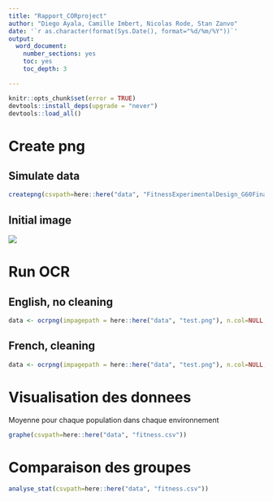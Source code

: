 ```yaml
---
title: "Rapport_CORproject"
author: "Diego Ayala, Camille Imbert, Nicolas Rode, Stan Zanvo"
date: '`r as.character(format(Sys.Date(), format="%d/%m/%Y"))`'
output: 
  word_document:
    number_sections: yes
    toc: yes
    toc_depth: 3

---
```



```r
knitr::opts_chunk$set(error = TRUE)
devtools::install_deps(upgrade = "never")
devtools::load_all()
```

# Create png
## Simulate data
```r
createpng(csvpath=here::here("data", "FitnessExperimentalDesign_G60Final.csv"), outputpng=here::here("data", "testnew.png"))

```
## Initial image
![](./../data/testnew.png)

# Run OCR
## English, no cleaning
```r

data <- ocrpng(impagepath = here::here("data", "test.png"), n.col=NULL, lang="eng",  header=TRUE, cleaning=FALSE, outcsv=here::here("output", "fitnessOCR.csv"))

```
## French, cleaning
```r

data <- ocrpng(impagepath = here::here("data", "test.png"), n.col=NULL, lang="fra",  header=TRUE, cleaning=TRUE, outcsv=here::here("output", "fitnessOCR.csv"))

```
# Visualisation des donnees

Moyenne pour chaque population dans chaque environnement
```r
graphe(csvpath=here::here("data", "fitness.csv"))
```

# Comparaison des groupes

```r
analyse_stat(csvpath=here::here("data", "fitness.csv"))
```

